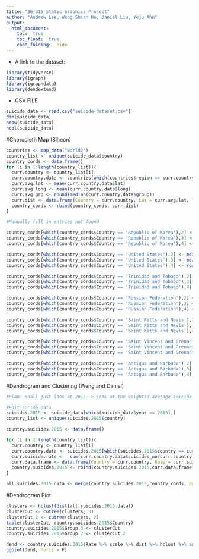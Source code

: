 ```yaml
---
title: "36-315 Static Graphics Project"
author: "Andrew Lee, Weng Shian Ho, Daniel Liu, Yeju Ahn"
output: 
  html_document:
    toc:  true
    toc_float:  true
    code_folding:  hide
---
```



+  A link to the dataset:




```r
library(tidyverse)
library(igraph)
library(igraphdata)
library(dendextend)
```

* CSV FILE
```r
suicide_data <- read.csv("suicide-dataset.csv")
dim(suicide_data)
nrow(suicide_data)
ncol(suicide_data)
```

#Choropleth Map (Siheon)

```r
countries <- map_data("world2")
country_list <- unique(suicide_data$country)
country_cords <- data.frame()
for (i in 1:length(country_list)){
  curr.country <- country_list[i]
  curr.country.data <- countries[which(countries$region == curr.country),]
  curr.avg.lat <- mean(curr.country.data$lat)
  curr.avg.long <- mean(curr.country.data$long)
  curr.avg.grp <- round(median(curr.country.data$group))
  curr.dist <- data.frame(Country = curr.country, Lat = curr.avg.lat, long =  curr.avg.long, group = curr.avg.grp)
  country_cords <- rbind(country_cords, curr.dist)
}

#Manually fill in entries not found

country_cords[which(country_cords$Country == 'Republic of Korea'),2] <- mean(countries[which(countries$region == "South Korea"),2])
country_cords[which(country_cords$Country == 'Republic of Korea'),3] <- mean(countries[which(countries$region == "South Korea"),1])
country_cords[which(country_cords$Country == 'Republic of Korea'),4] <- round(median(countries[which(countries$region == "South Korea"),3]))

country_cords[which(country_cords$Country == 'United States'),2] <- mean(countries[which(countries$region == "USA"),2])
country_cords[which(country_cords$Country == 'United States'),3] <- mean(countries[which(countries$region == "USA"),1])
country_cords[which(country_cords$Country == 'United States'),4] <- round(median(countries[which(countries$region == "USA"),3]))

country_cords[which(country_cords$Country == 'Trinidad and Tobago'),2] <- mean(countries[which(countries$region == "Trinidad" | countries$region == "Tobago"),2])
country_cords[which(country_cords$Country == 'Trinidad and Tobago'),3] <- mean(countries[which(countries$region == "Trinidad" | countries$region == "Tobago"),1])
country_cords[which(country_cords$Country == 'Trinidad and Tobago'),4] <- round(median(countries[which(countries$region == "Trinidad" | countries$region == "Tobago"),3]))

country_cords[which(country_cords$Country == 'Russian Federation'),2] <- mean(countries[which(countries$region == "Russia"),2])
country_cords[which(country_cords$Country == 'Russian Federation'),3] <- mean(countries[which(countries$region == "Russia"),1])
country_cords[which(country_cords$Country == 'Russian Federation'),4] <- round(median(countries[which(countries$region == "Russia"),3]))

country_cords[which(country_cords$Country == 'Saint Kitts and Nevis'),2] <- mean(countries[which(countries$region == "Saint Kitts" | countries$region == "Nevis"),2])
country_cords[which(country_cords$Country == 'Saint Kitts and Nevis'),3] <- mean(countries[which(countries$region == "Saint Kitts" | countries$region == "Nevis"),1])
country_cords[which(country_cords$Country == 'Saint Kitts and Nevis'),4] <- round(median(countries[which(countries$region == "Saint Kitts" | countries$region == "Nevis"),3]))

country_cords[which(country_cords$Country == 'Saint Vincent and Grenadines'),2] <- mean(countries[which(countries$region == "Saint Vincent" | countries$region == "Grenadines"),2])
country_cords[which(country_cords$Country == 'Saint Vincent and Grenadines'),3] <- mean(countries[which(countries$region == "Saint Vincent" | countries$region == "Grenadines"),1])
country_cords[which(country_cords$Country == 'Saint Vincent and Grenadines'),4] <- round(median(countries[which(countries$region == "Saint Vincent" | countries$region == "Grenadines"),3]))

country_cords[which(country_cords$Country == 'Antigua and Barbuda'),2] <- mean(countries[which(countries$region == "Antigua" | countries$region == "Barbuda"),2])
country_cords[which(country_cords$Country == 'Antigua and Barbuda'),3] <- mean(countries[which(countries$region == "Antigua" | countries$region == "Barbuda"),1])
country_cords[which(country_cords$Country == 'Antigua and Barbuda'),4] <- round(median(countries[which(countries$region == "Antigua" | countries$region == "Barbuda"),3]))
```

#Dendrogram and Clustering (Weng and Daniel)

```r
#Plan: Shall just look at 2015--> Look at the weighted average suicide rates and make a dendrogram plot based-off that

#Edit sucide data
suicides.2015 <- suicide_data[which(suicide_data$year == 2015),]
country_list <- unique(suicides.2015$country)

country.suicides.2015 <- data.frame()

for (i in 1:length(country_list)){
  curr.country <- country_list[i]
  curr.country.data <- suicides.2015[which(suicides.2015$country == curr.country),]
  curr.suicide.rate <-  sum(curr.country.data$suicides_no/curr.country.data$population)
  curr.data.frame <- data.frame(Country = curr.country, Rate = curr.suicide.rate)
  country.suicides.2015 <- rbind(country.suicides.2015,curr.data.frame)
}

all.suicides.2015.data <- merge(country.suicides.2015,country_cords, by = intersect("Country", "Country"))
```



#Dendrogram Plot
```r
clusters <- hclust(dist(all.suicides.2015.data))
clusterCut <- cutree(clusters, 3)
clusterCut.2 <- cutree(clusters, 2)
table(clusterCut, country.suicides.2015$Country)
country.suicides.2015$Group.3 <- clusterCut
country.suicides.2015$Group.2 <- clusterCut.2
```

```r
dend <- country.suicides.2015$Rate %>% scale %>% dist %>% hclust %>% as.dendrogram
ggplot(dend, horiz = F)
```
